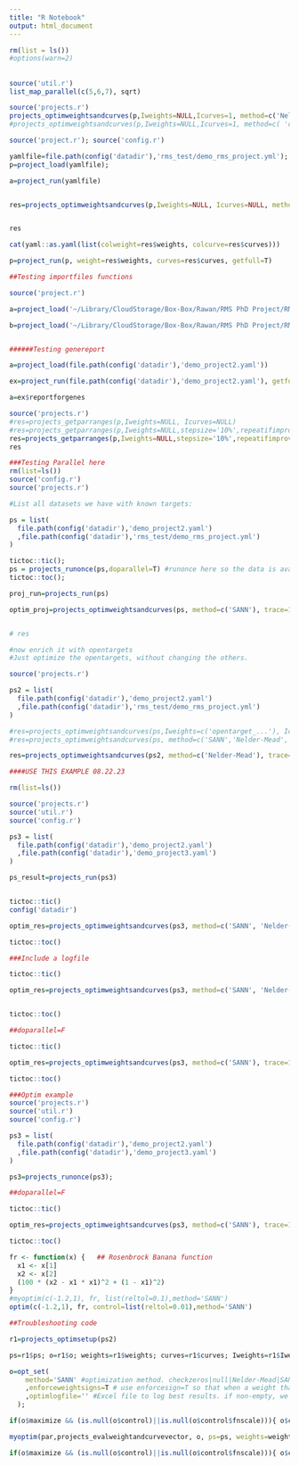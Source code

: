---
title: "R Notebook"
output: html_document
---

```{r}
rm(list = ls())
#options(warn=2)
```

## 
```{r}
source('util.r')
list_map_parallel(c(5,6,7), sqrt)

```



```{r}
source('projects.r')
projects_optimweightsandcurves(p,Iweights=NULL,Icurves=1, method=c('Nelder-Mead','checkzeros'), trace=1)
#projects_optimweightsandcurves(p,Iweights=NULL,Icurves=1, method=c( 'checkzeros'), trace=1)

```

```{r}
source('project.r'); source('config.r')

yamlfile=file.path(config('datadir'),'rms_test/demo_rms_project.yml');
p=project_load(yamlfile);

a=project_run(yamlfile)


res=projects_optimweightsandcurves(p,Iweights=NULL, Icurves=NULL, method=c('SANN','Nelder-Mead','checkzeros'), trace=1)


res

cat(yaml::as.yaml(list(colweight=res$weights, colcurve=res$curves)))

p=project_run(p, weight=res$weights, curves=res$curves, getfull=T)
```


```{r}
##Testing importfiles functions 

source('project.r')

a=project_load('~/Library/CloudStorage/Box-Box/Rawan/RMS PhD Project/RMS_DIA/Code/data/demo_project_withincludes.yml',dosummarize = F, loaddatasets = F, dorescale = F)

b=project_load('~/Library/CloudStorage/Box-Box/Rawan/RMS PhD Project/RMS_DIA/Code/data/demo_project_withinclude.yml',dosummarize = F, loaddatasets = F, dorescale = F)


######Testing genereport

a=project_load(file.path(config('datadir'),'demo_project2.yaml'))

ex=project_run(file.path(config('datadir'),'demo_project2.yaml'), getfull=T)

a=ex$reportforgenes


```

```{r}
source('projects.r')
#res=projects_getparranges(p,Iweights=NULL, Icurves=NULL)
#res=projects_getparranges(p,Iweights=NULL,stepsize='10%',repeatifimproved=T,maxsteps=10)
res=projects_getparranges(p,Iweights=NULL,stepsize='10%',repeatifimproved=F,maxsteps=10)
res
```

```{r}
###Testing Parallel here 
rm(list=ls())
source('config.r')
source('projects.r')

#List all datasets we have with known targets:

ps = list(
  file.path(config('datadir'),'demo_project2.yaml')
  ,file.path(config('datadir'),'rms_test/demo_rms_project.yml')
)

tictoc::tic();
ps = projects_runonce(ps,doparallel=T) #runonce here so the data is available, making repeated calls to projects_optimweightsandcurves() faster.
tictoc::toc();

proj_run=projects_run(ps)

optim_proj=projects_optimweightsandcurves(ps, method=c('SANN'), trace=1, maxit=50, reltol=1, doparallel=T, numcores=4)


# res


```

```{r}
#now enrich it with opentargets
#Just optimize the opentargets, without changing the others.

source('projects.r')

ps2 = list(
  file.path(config('datadir'),'demo_project2.yaml')
  ,file.path(config('datadir'),'rms_test/demo_rms_project.yml')
)

#res=projects_optimweightsandcurves(ps,Iweights=c('opentarget_...'), Icurves=c('opentarget_...'), method=c('SANN','Nelder-Mead','checkzeros'), trace=1,reltol=0.0001)
#res=projects_optimweightsandcurves(ps, method=c('SANN','Nelder-Mead','checkzeros'), trace=1)

res=projects_optimweightsandcurves(ps2, method=c('Nelder-Mead'), trace=1, doparallel=T, numcores=3)

```


```{r}
####USE THIS EXAMPLE 08.22.23

rm(list=ls())

source('projects.r')
source('util.r')
source('config.r')

ps3 = list(
  file.path(config('datadir'),'demo_project2.yaml')
  ,file.path(config('datadir'),'demo_project3.yaml')
)

ps_result=projects_run(ps3)


tictoc::tic()
config('datadir')

optim_res=projects_optimweightsandcurves(ps3, method=c('SANN', 'Nelder-Mead'), trace=1, doparallel=T, numcores=5, maxit=50)

tictoc::toc()

###Include a logfile 

tictoc::tic()

optim_res=projects_optimweightsandcurves(ps3, method=c('SANN', 'Nelder-Mead'), trace=1, reltol=0.01, doparallel=T, numcores=5, methodcontrols=list('SANN'=list(maxit=10)))


tictoc::toc()

##doparallel=F 

tictoc::tic()

optim_res=projects_optimweightsandcurves(ps3, method=c('SANN'), trace=1, doparallel=F, maxit=50)

tictoc::toc()
```


```{r}
###Optim example 
source('projects.r')
source('util.r')
source('config.r')

ps3 = list(
  file.path(config('datadir'),'demo_project2.yaml')
  ,file.path(config('datadir'),'demo_project3.yaml')
)

ps3=projects_runonce(ps3);

##doparallel=F 

tictoc::tic()

optim_res=projects_optimweightsandcurves(ps3, method=c('SANN'), trace=1, doparallel=F, reltol=10)

tictoc::toc()

```


```{r}
fr <- function(x) {   ## Rosenbrock Banana function
  x1 <- x[1]
  x2 <- x[2]
  (100 * (x2 - x1 * x1)^2 + (1 - x1)^2)
}
#myoptim(c(-1.2,1), fr, list(reltol=0.1),method='SANN')
optim(c(-1.2,1), fr, control=list(reltol=0.01),method='SANN')
```


```{r}
##Troubleshooting code 

r1=projects_optimsetup(ps2)

ps=r1$ps; o=r1$o; weights=r1$weights; curves=r1$curves; Iweights=r1$Iweights; Icurves=r1$Icurves; par=r1$par;

o=opt_set(
    method='SANN' #optimization method. checkzeros|null|Nelder-Mead|SANN|BFGS|CG|L-BFGS-B. Can be a list of methods if you want to perform them in serial.
    ,enforceweightsigns=T # use enforcesign=T so that when a weight that doesn't match the expected sign is given, we return -Inf.
    ,optimlogfile='' #Excel file to log best results. if non-empty, we'll log the final best values.
  );

if(o$maximize && (is.null(o$control)||is.null(o$control$fnscale))){ o$control$fnscale=-1; }

myoptim(par,projects_evalweightandcurvevector, o, ps=ps, weights=weights,Iweights=Iweights, enforceweightsigns=o$enforceweightsigns, curves=curves,Icurves=Icurves,stopwhenbestpossibleisfound=T)

if(o$maximize && (is.null(o$control)||is.null(o$control$fnscale))){ o$control$fnscale=-1; }

```


